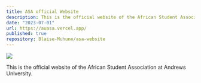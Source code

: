 ```yaml
---
title: ASA official Website
description: This is the official website of the African Student Association at Andrews University.
date: "2023-07-01"
url: https://auasa.vercel.app/
published: true
repository: Blaise-Muhune/asa-website
---
```



[![](https://static.vecteezy.com/system/resources/previews/019/585/204/non_2x/asa-logo-and-graphics-design-art-icons-isolated-on-black-background-vector.jpg)](https://auasa.vercel.app/)

This is the official website of the African Student Association at Andrews University.
